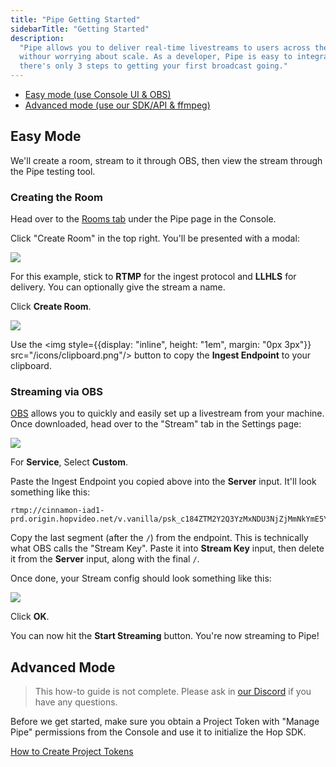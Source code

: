 ```yaml
---
title: "Pipe Getting Started"
sidebarTitle: "Getting Started"
description:
  "Pipe allows you to deliver real-time livestreams to users across the globe
  withour worrying about scale. As a developer, Pipe is easy to integrate -
  there's only 3 steps to getting your first broadcast going."
---
```


- [Easy mode (use Console UI & OBS)](#easy-mode)
- [Advanced mode (use our SDK/API & ffmpeg)](#advanced-mode)

## Easy Mode

We'll create a room, stream to it through OBS, then view the stream through the
Pipe testing tool.

### Creating the Room

Head over to the [Rooms tab](https://console.hop.io/pipe/rooms) under the Pipe
page in the Console.

Click "Create Room" in the top right. You'll be presented with a modal:

![](/images/pipe-create-room-modal.webp)

For this example, stick to **RTMP** for the ingest protocol and **LLHLS** for
delivery. You can optionally give the stream a name.

Click **Create Room**.

![](/images/pipe-room-created-modal.webp)

Use the <span><img style={{display: "inline", height: "1em", margin: "0px 3px"}}
src="/icons/clipboard.png"/></span> button to copy the **Ingest Endpoint** to
your clipboard.

### Streaming via OBS

[OBS](https://obsproject.com/) allows you to quickly and easily set up a
livestream from your machine. Once downloaded, head over to the "Stream" tab in
the Settings page:

![](/images/obs-stream-1.webp)

For **Service**, Select **Custom**.

Paste the Ingest Endpoint you copied above into the **Server** input. It'll look
something like this:

```
rtmp://cinnamon-iad1-prd.origin.hopvideo.net/v.vanilla/psk_c184ZTM2Y2Q3YzMxNDU3NjZjMmNkYmE5YzQzNTI2MThhOV8zMjUyOTM4ODQzNjc0MjE1Nw
```

Copy the last segment (after the `/`) from the endpoint. This is technically
what OBS calls the "Stream Key". Paste it into **Stream Key** input, then delete
it from the **Server** input, along with the final `/`.

Once done, your Stream config should look something like this:

![](/images/obs-stream-2.webp)

Click **OK**.

You can now hit the **Start Streaming** button. You're now streaming to Pipe!

## Advanced Mode

> This how-to guide is not complete. Please ask in
> [our Discord](https://discord.gg/hop) if you have any questions.

Before we get started, make sure you obtain a Project Token with "Manage Pipe"
permissions from the Console and use it to initialize the Hop SDK.

[How to Create Project Tokens](/channels/tokens#creating-project-tokens)
